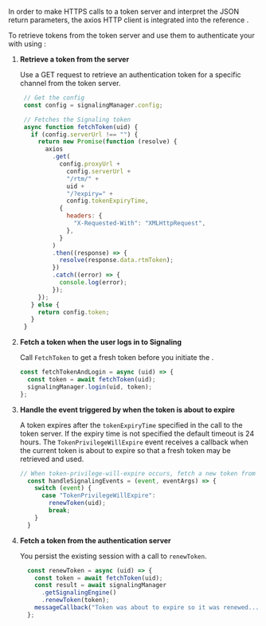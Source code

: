 <PlatformWrapper platform="web">

In order to make HTTPS calls to a token server and interpret the JSON return parameters, the axios HTTP
  client is integrated into the reference .

To retrieve tokens from the token server and use them to authenticate your <Vpl k="CLIENT" /> with <Vg k="MESS" />
  using  <Vpd k="SDK" />:

1.  **Retrieve a token from the server**

    Use a GET request to retrieve an authentication token for a specific channel from the token server.

     ``` javascript
      // Get the config
      const config = signalingManager.config;

      // Fetches the Signaling token
      async function fetchToken(uid) {
        if (config.serverUrl !== "") {
          return new Promise(function (resolve) {
            axios
              .get(
                config.proxyUrl +
                  config.serverUrl +
                  "/rtm/" +
                  uid +
                  "/?expiry=" +
                  config.tokenExpiryTime,
                {
                  headers: {
                    "X-Requested-With": "XMLHttpRequest",
                  },
                }
              )
              .then((response) => {
                resolve(response.data.rtmToken);
              })
              .catch((error) => {
                console.log(error);
              });
          });
        } else {
          return config.token;
        }
      }
    ```

1.  **Fetch a token when the user logs in to Signaling**

    Call `FetchToken` to get a fresh token before you initiate the <Vg k="MESS_ENGINE" />.

    ``` javascript
    const fetchTokenAndLogin = async (uid) => {
      const token = await fetchToken(uid);
      signalingManager.login(uid, token);
    };
    ```

1.  **Handle the event triggered by <Vg k="AGORA_BACKEND" /> when the token is about to expire**

    A token expires after the `tokenExpiryTime` specified in the call to the token server. If the expiry time
  is not specified the default timeout is 24 hours. The  `TokenPrivilegeWillExpire` event receives a callback when
  the current token is about to expire so that a fresh token may be retrieved and used.

    ``` javascript
    // When token-privilege-will-expire occurs, fetch a new token from the server and call renewToken to renew the token.
      const handleSignalingEvents = (event, eventArgs) => {
        switch (event) {
          case "TokenPrivilegeWillExpire":
            renewToken(uid);
            break;
        }
      }
    ```

1. **Fetch a token from the authentication server**

    You persist the existing session with a call to `renewToken`.

    ``` javascript
      const renewToken = async (uid) => {
        const token = await fetchToken(uid);
        const result = await signalingManager
          .getSignalingEngine()
          .renewToken(token);
        messageCallback("Token was about to expire so it was renewed...")
      };
    ```

</PlatformWrapper>
